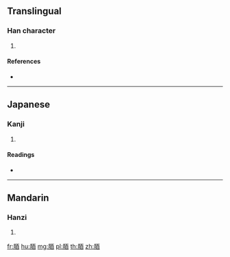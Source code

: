 {{character info/new}}
==Translingual==

===Han character===
{{Han char|rn=130|rad=肉|as=07|sn=11|four=|canj=BMBU}}

# {{defn|Han|sort=肉07}}

====References====
* {{Han ref|kx=0983.030|dkj=29505|dj=1435.260|hdz=32077.020|uh=811C|ud=33052}}

----

==Japanese==

===Kanji===
{{ja-kanji|grade=|rs=肉07}}

# {{defn|lang=ja|sort=肉07}}

====Readings====
* {{ja-readings|on=[[じゅ]] (ju), [[にゅ]] (nyu)|kun=[[やわらぐ]] (yawaragu)|nanori=}}

----

==Mandarin==

===Hanzi===
{{cmn-hanzi|pin=[[qiē]] ([[qie1]]), [[róu]] ([[rou2]])|wg=ch'ieh<sup>1</sup>, jou<sup>2</sup>}}

# {{defn|lang=cmn|sort=肉07}}

[[fr:脜]]
[[hu:脜]]
[[mg:脜]]
[[pl:脜]]
[[th:脜]]
[[zh:脜]]